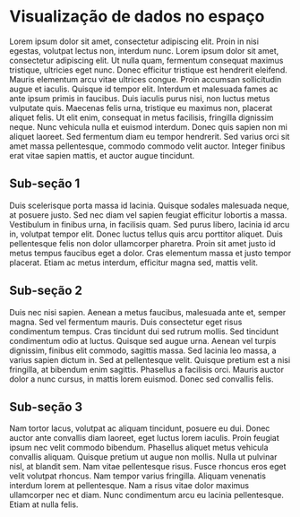 # Visualização de dados no espaço

Lorem ipsum dolor sit amet, consectetur adipiscing elit. Proin in nisi egestas, volutpat lectus non, interdum nunc. Lorem ipsum dolor sit amet, consectetur adipiscing elit. Ut nulla quam, fermentum consequat maximus tristique, ultricies eget nunc. Donec efficitur tristique est hendrerit eleifend. Mauris elementum arcu vitae ultrices congue. Proin accumsan sollicitudin augue et iaculis. Quisque id tempor elit. Interdum et malesuada fames ac ante ipsum primis in faucibus. Duis iaculis purus nisi, non luctus metus vulputate quis. Maecenas felis urna, tristique eu maximus non, placerat aliquet felis. Ut elit enim, consequat in metus facilisis, fringilla dignissim neque. Nunc vehicula nulla et euismod interdum. Donec quis sapien non mi aliquet laoreet. Sed fermentum diam eu tempor hendrerit. Sed varius orci sit amet massa pellentesque, commodo commodo velit auctor. Integer finibus erat vitae sapien mattis, et auctor augue tincidunt.

## Sub-seção 1

Duis scelerisque porta massa id lacinia. Quisque sodales malesuada neque, at posuere justo. Sed nec diam vel sapien feugiat efficitur lobortis a massa. Vestibulum in finibus urna, in facilisis quam. Sed purus libero, lacinia id arcu in, volutpat tempor elit. Donec luctus tellus quis arcu porttitor aliquet. Duis pellentesque felis non dolor ullamcorper pharetra. Proin sit amet justo id metus tempus faucibus eget a dolor. Cras elementum massa et justo tempor placerat. Etiam ac metus interdum, efficitur magna sed, mattis velit. 

## Sub-seção 2

Duis nec nisi sapien. Aenean a metus faucibus, malesuada ante et, semper magna. Sed vel fermentum mauris. Duis consectetur eget risus condimentum tempus. Cras tincidunt dui sed rutrum mollis. Sed tincidunt condimentum odio at luctus. Quisque sed augue urna. Aenean vel turpis dignissim, finibus elit commodo, sagittis massa. Sed lacinia leo massa, a varius sapien dictum in. Sed at pellentesque velit. Quisque pretium est a nisi fringilla, at bibendum enim sagittis. Phasellus a facilisis orci. Mauris auctor dolor a nunc cursus, in mattis lorem euismod. Donec sed convallis felis. 

## Sub-seção 3

Nam tortor lacus, volutpat ac aliquam tincidunt, posuere eu dui. Donec auctor ante convallis diam laoreet, eget luctus lorem iaculis. Proin feugiat ipsum nec velit commodo bibendum. Phasellus aliquet metus vehicula convallis aliquam. Quisque pretium ut augue non mollis. Nulla ut pulvinar nisl, at blandit sem. Nam vitae pellentesque risus. Fusce rhoncus eros eget velit volutpat rhoncus. Nam tempor varius fringilla. Aliquam venenatis interdum lorem at pellentesque. Nam a risus vitae dolor maximus ullamcorper nec et diam. Nunc condimentum arcu eu lacinia pellentesque. Etiam at nulla felis. 
